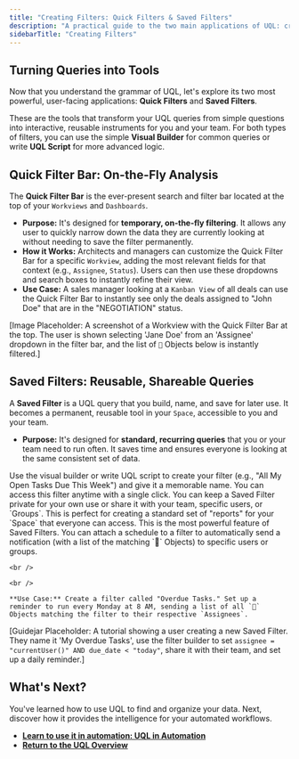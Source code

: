```yaml
---
title: "Creating Filters: Quick Filters & Saved Filters"
description: "A practical guide to the two main applications of UQL: creating temporary Quick Filters for on-the-fly analysis and building reusable, shareable Saved Filters."
sidebarTitle: "Creating Filters"
---
```


## Turning Queries into Tools

Now that you understand the grammar of UQL, let's explore its two most powerful, user-facing applications: **Quick Filters** and **Saved Filters**.

These are the tools that transform your UQL queries from simple questions into interactive, reusable instruments for you and your team. For both types of filters, you can use the simple **Visual Builder** for common queries or write **UQL Script** for more advanced logic.

## Quick Filter Bar: On-the-Fly Analysis

The **Quick Filter Bar** is the ever-present search and filter bar located at the top of your `Workviews` and `Dashboards`.

- **Purpose:** It's designed for **temporary, on-the-fly filtering**. It allows any user to quickly narrow down the data they are currently looking at without needing to save the filter permanently.
- **How it Works:** Architects and managers can customize the Quick Filter Bar for a specific `Workview`, adding the most relevant fields for that context (e.g., `Assignee`, `Status`). Users can then use these dropdowns and search boxes to instantly refine their view.
- **Use Case:** A sales manager looking at a `Kanban View` of all deals can use the Quick Filter Bar to instantly see only the deals assigned to "John Doe" that are in the "NEGOTIATION" status.

[Image Placeholder: A screenshot of a Workview with the Quick Filter Bar at the top. The user is shown selecting 'Jane Doe' from an 'Assignee' dropdown in the filter bar, and the list of `🧊` Objects below is instantly filtered.]

## Saved Filters: Reusable, Shareable Queries

A **Saved Filter** is a UQL query that you build, name, and save for later use. It becomes a permanent, reusable tool in your `Space`, accessible to you and your team.

- **Purpose:** It's designed for **standard, recurring queries** that you or your team need to run often. It saves time and ensures everyone is looking at the same consistent set of data.

<CardGroup cols={1}>
  <Card title="Build and Save for Reuse" icon="bookmark" iconType="duotone">
    Use the visual builder or write UQL script to create your filter (e.g., "All My Open Tasks Due This Week") and give it a memorable name. You can access this filter anytime with a single click.
  </Card>
  <Card title="Share with Your Team" icon="users" iconType="duotone">
    You can keep a Saved Filter private for your own use or share it with your team, specific users, or `Groups`. This is perfect for creating a standard set of "reports" for your `Space` that everyone can access.
  </Card>
  <Card title="Schedule Reminders & Reports" icon="bell" iconType="duotone">
    This is the most powerful feature of Saved Filters. You can attach a schedule to a filter to automatically send a notification (with a list of the matching `🧊` Objects) to specific users or groups.

    <br />

    <br />

    **Use Case:** Create a filter called "Overdue Tasks." Set up a reminder to run every Monday at 8 AM, sending a list of all `🧊` Objects matching the filter to their respective `Assignees`.
  </Card>
</CardGroup>

[Guidejar Placeholder: A tutorial showing a user creating a new Saved Filter. They name it 'My Overdue Tasks', use the filter builder to set `assignee = "currentUser()" AND due_date < "today"`, share it with their team, and set up a daily reminder.]

## What's Next?

You've learned how to use UQL to find and organize your data. Next, discover how it provides the intelligence for your automated workflows.

- [**Learn to use it in automation: UQL in Automation**](/en/02-platform/platform-overview/filter-and-uql/uql-in-automation)
- [**Return to the UQL Overview**](/en/02-platform/platform-overview/filter-and-uql)